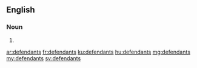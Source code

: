 ==English==

===Noun===
{{head|en|plural}}

# {{plural of|defendant|lang=en}}

[[ar:defendants]]
[[fr:defendants]]
[[ku:defendants]]
[[hu:defendants]]
[[mg:defendants]]
[[my:defendants]]
[[sv:defendants]]